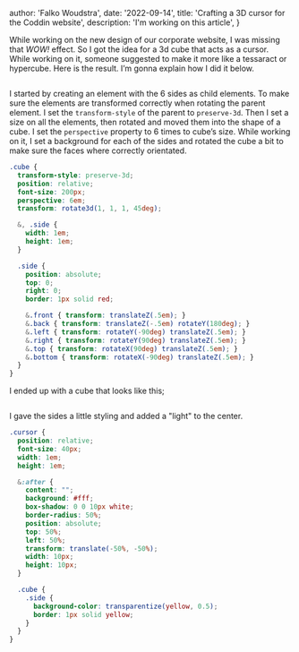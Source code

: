 
  author: 'Falko Woudstra',
  date: '2022-09-14',
  title: 'Crafting a 3D cursor for the Coddin website',
  description:
    'I\'m working on this article',
}


While working on the new design of our corporate website, I was missing that *WOW!* effect.
So I got the idea for a 3d cube that acts as a cursor. While working on it, someone suggested to make it more like a tessaract or hypercube.
Here is the result. I’m gonna explain how I did it below.

<Image src={cursorPreview} alt=""/>

I started by creating an element with the 6 sides as child elements.
To make sure the elements are transformed correctly when rotating the parent element. I set the `transform-style` of the parent to `preserve-3d`.
Then I set a size on all the elements, then rotated and moved them into the shape of a cube. I set the `perspective` property to 6 times to cube’s size.
While working on it, I set a background for each of the sides and rotated the cube a bit to make sure the faces where correctly orientated.

```scss
.cube {
  transform-style: preserve-3d;
  position: relative;
  font-size: 200px;
  perspective: 6em;
  transform: rotate3d(1, 1, 1, 45deg);

  &, .side {
    width: 1em;
    height: 1em;
  }

  .side {
    position: absolute;
    top: 0;
    right: 0;
    border: 1px solid red;

    &.front { transform: translateZ(.5em); }
    &.back { transform: translateZ(-.5em) rotateY(180deg); }
    &.left { transform: rotateY(-90deg) translateZ(.5em); }
    &.right { transform: rotateY(90deg) translateZ(.5em); }
    &.top { transform: rotateX(90deg) translateZ(.5em); }
    &.bottom { transform: rotateX(-90deg) translateZ(.5em); }
  }
}
```

I ended up with a cube that looks like this;

<Image className="border" src={simpleCube} alt=""/>

I gave the sides a little styling and added a "light" to the center.

```scss
.cursor {
  position: relative;
  font-size: 40px;
  width: 1em;
  height: 1em;

  &:after {
    content: "";
    background: #fff;
    box-shadow: 0 0 10px white;
    border-radius: 50%;
    position: absolute;
    top: 50%;
    left: 50%;
    transform: translate(-50%, -50%);
    width: 10px;
    height: 10px;
  }

  .cube {
    .side {
      background-color: transparentize(yellow, 0.5);
      border: 1px solid yellow;
    }
  }
}
```


